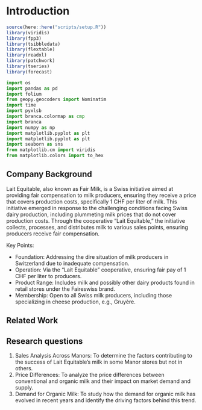 # Introduction

```r
source(here::here("scripts/setup.R"))
library(viridis)
library(fpp3)
library(tsibbledata)
library(flextable)
library(readxl)
library(patchwork)
library(tseries)
library(forecast)
```

```python
import os
import pandas as pd
import folium
from geopy.geocoders import Nominatim
import time
import pyxlsb
import branca.colormap as cmp
import branca
import numpy as np
import matplotlib.pyplot as plt
import matplotlib.pyplot as plt
import seaborn as sns
from matplotlib.cm import viridis
from matplotlib.colors import to_hex
```

## Company Background

Lait Equitable, also known as Fair Milk, is a Swiss initiative aimed at providing fair compensation to milk producers, ensuring they receive a price that covers production costs, specifically 1 CHF per liter of milk. This initiative emerged in response to the challenging conditions facing Swiss dairy production, including plummeting milk prices that do not cover production costs. Through the cooperative "Lait Equitable," the initiative collects, processes, and distributes milk to various sales points, ensuring producers receive fair compensation.

Key Points:

-   Foundation: Addressing the dire situation of milk producers in Switzerland due to inadequate compensation.
-   Operation: Via the "Lait Equitable" cooperative, ensuring fair pay of 1 CHF per liter to producers.
-   Product Range: Includes milk and possibly other dairy products found in retail stores under the Faireswiss brand.
-   Membership: Open to all Swiss milk producers, including those specializing in cheese production, e.g., Gruyère.

## Related Work

## Research questions

1.  Sales Analysis Across Manors: To determine the factors contributing to the success of Lait Equitable's milk in some Manor stores but not in others.
2.  Price Differences: To analyze the price differences between conventional and organic milk and their impact on market demand and supply.
3.  Demand for Organic Milk: To study how the demand for organic milk has evolved in recent years and identify the driving factors behind this trend.
